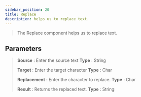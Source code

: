 ---
sidebar_position: 20
title: Replace
description: helps us to replace text.
---

> The  Replace component helps us to replace text.

## Parameters

> **Source** :  Enter the source text **Type** : String
>
> **Target** : Enter the target character **Type** : Char
>
> **Replacement** : Enter the character to replace. **Type** : Char
>
> **Result** :  Returns the replaced text. **Type** : String
